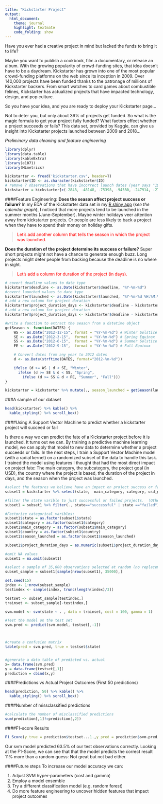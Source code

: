```yaml
---
title: "Kickstarter Project"
output:
  html_document:
    theme: journal
    highlight: textmate
    code_folding: show
---
```


Have you ever had a creative project in mind but lacked the funds to bring it to life?

Maybe you want to publish a cookbook, film a documentary, or release an album. With the growing popularity of crowd-funding sites, that idea doesn't have to be a daydream. Kickstarter has grown into one of the most popular crowd-funding platforms on the web since its inception in 2009. Over 140,000 projects have been funded thanks to the patronage of millions of Kickstarter backers.  From smart watches to card games about combustible felines, Kickstarter has actualized projects that have impacted technology, design, and pop culture.

So you have your idea, and you are ready to deploy your Kickstarter page...

Not to deter you, but only about 36% of projects get funded.  So what is the magic formula to get your project fully funded? What factors effect whether a project succeeds or fails?  This data set, provided by Kaggle, can give us insight into Kickstarter projects launched between 2009 and 2018...


*Preliminary data cleaning and feature engineering*
```r
library(dplyr)
library(data.table)
library(kableExtra)
library(e1071)
library(MLmetrics)

kickstarter <- fread('kickstarter.csv', header=T)
kickstarter$ID <- as.character(kickstarter$ID)
# remove 7 observations that have incorrect launch dates (year says "1970")
kickstarter = kickstarter[c(-2843, -48148, -75398, -94580, -247914, -273780, -319003),]


```

####Feature Engineering:
**Does the season affect project success or failure?**
In my EDA of the Kickstarter data set in my [R shiny app](https://taipach.shinyapps.io/Kickstarter-Shiny-App-master/) (*see the calendar graph*), I noticed that more projects tend to be launched in the summer months (June-September).
Maybe winter holidays veer attention away from kickstarter projects. Or people are less likely to back a project when they have to spend their money on holiday gifts.

> <span style="color:red">Let's add another column that tells the season in which the project was launched.</span>

**Does the duration of the project determine its success or failure?**
Super short projects might not have a chance to generate enough buzz.  Long projects might deter people from backing because the deadline is no where in sight.

> <span style="color:red">Let's add a column for duration of the project (in days).</span>


```r
# covert deadline values to date type
kickstarter$deadline <- as.Date(kickstarter$deadline, "%Y-%m-%d")
#covert launched values to date type
kickstarter$launched <- as.Date(kickstarter$launched, '%Y-%m-%d %H:%M:%S')
# add a new column for project duration
kickstarter$project_duration_days <- kickstarter$deadline - kickstarter$launched
# add a new column for project duration
kickstarter$project_duration_days <- kickstarter$deadline - kickstarter$launched

#write a function to extract the season from a datetime object
getSeason <- function(DATES) {
    WS <- as.Date("2012-12-15", format = "%Y-%m-%d") # Winter Solstice
    SE <- as.Date("2012-3-15",  format = "%Y-%m-%d") # Spring Equinox
    SS <- as.Date("2012-6-15",  format = "%Y-%m-%d") # Summer Solstice
    FE <- as.Date("2012-9-15",  format = "%Y-%m-%d") # Fall Equinox

    # Convert dates from any year to 2012 dates
    d <- as.Date(strftime(DATES, format="2012-%m-%d"))

    ifelse (d >= WS | d < SE, "Winter",
      ifelse (d >= SE & d < SS, "Spring",
        ifelse (d >= SS & d < FE, "Summer", "Fall")))
}

kickstarter = kickstarter %>% mutate(., season_launched = getSeason(launched))
```



###A sample of our dataset
```r
head(kickstarter) %>% kable() %>%
  kable_styling() %>% scroll_box()
```

####Using A Support Vector Machine to predict whether a kickstarter project will succeed or fail

Is there a way we can predict the fate of a Kickstarter project before it is launched.  It turns out we can.  By training a predictive machine learning model, we can apply that model to new data to determine whether a project succeeds or fails.  In the next steps, I train a Support Vector Machine model (with a radial kernel) on a randomized subset of the data to handle this task.  I trained the model using features I thought that had the most direct impact on project fate: The main category, the subcategory, the project goal (in USD), the country where the project is based, the duration of the project in days, and the season when the project was launched. 

```r
#select the features we believe have an impact on project success or failure
subset1 = kickstarter %>% select(state,  main_category, category, usd_goal_real, country, project_duration_days, season_launched)

#filter the state varible to just successful or failed projects.  (Other states exist like live, cancelled, etc.) 
subset1 = subset1 %>% filter(., state=="successful" | state =="failed")

#Factorize categorical varibles:
subset1$state = as.factor(subset1$state)
subset1$category = as.factor(subset1$category)
subset1$main_category = as.factor(subset1$main_category)
subset1$country = as.factor(subset1$country)
subset1$season_launched = as.factor(subset1$season_launched)

subset1$project_duration_days = as.numeric(subset1$project_duration_days)

#omit NA values
subset1 = na.omit(subset1)
```

```r
#select a sample of 35,000 observations selected at random (no replacement) from the dataset
subset_sample = subset1[sample(nrow(subset1), 35000),]

set.seed(15)
index <- 1:nrow(subset_sample)
testindex <- sample(index, trunc(length(index)/3))

testset <- subset_sample[testindex,]
trainset <- subset_sample[-testindex,]

svm.model <- svm(state ~ . , data = trainset, cost = 100, gamma = 1)

#Test the model on the test set
svm.pred <- predict(svm.model, testset[,-1])



#create a confusion matrix
table(pred = svm.pred, true = testset$state)


#generate a data table of predicted vs. actual
x= data.frame(svm.pred)
y = data.frame(testset[,1])
prediction = cbind(x,y)
```


####Predictions vs Actual Project Outcomes (First 50 predictions)
```r
head(prediction, 50) %>% kable() %>%
  kable_styling() %>% scroll_box()
```


####Number of missclassified predictions
```r
#calculate the number of misclassified predictions
sum(prediction[,1]!=prediction[,2])
```
####F1-score Results
```r
F1_Score(y_true = prediction$testset...1.,y_pred = prediction$svm.pred, positive = "successful")
```


Our svm model predicted 63.5% of our test observations correctly.  Looking at the F1-Score, we can see that that the model predicts the correct result 11% more than a random guess:  Not great but not bad either.  

####Future steps
To increase our model accuracy we can:

1. Adjust SVM hyper-parameters (cost and gamma)
2. Employ a model ensemble
3. Try a different classification model (e.g. random forest)
4. Do more feature engineering to uncover hidden features that impact project outcomes






